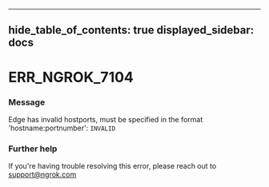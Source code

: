 

---
hide_table_of_contents: true
displayed_sidebar: docs
---


# ERR_NGROK_7104

### Message
Edge has invalid hostports, must be specified in the format 'hostname:portnumber': `INVALID`

<ErrorDetails error="err_ngrok_7104" />



### Further help
If you're having trouble resolving this error, please reach out to [support@ngrok.com](mailto:support@ngrok.com?subject=Help%20with%20ERR_NGROK_7104)


